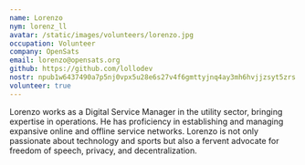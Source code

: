 ```yaml
---
name: Lorenzo
nym: lorenz_ll
avatar: /static/images/volunteers/lorenzo.jpg
occupation: Volunteer
company: OpenSats
email: lorenzo@opensats.org
github: https://github.com/lollodev
nostr: npub1w6437490a7p5nj0vpx5u28e6s27v4f6gmttyjnq4ay3mh6hvjjzsyt5zrs
volunteer: true
---
```


Lorenzo works as a Digital Service Manager in the utility sector, bringing
expertise in operations. He has proficiency in establishing and managing
expansive online and offline service networks. Lorenzo is not only passionate
about technology and sports but also a fervent advocate for freedom of speech,
privacy, and decentralization.
